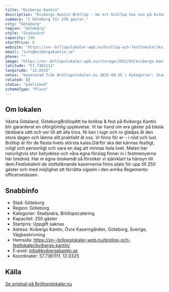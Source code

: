 ```yaml
---
title: "Kvibergs Kantin"
description: "Kvibergs Kantin Bröllop - Ha ert bröllop hos oss på Kvibergs Kantin. Se vår fina Bröllopslokal. Skicka gärna en förfrågan så hjälper vi Er!"
summary: "I Göteborg för 250 gäster."
city: "Göteborg"
region: "Göteborg"
style: "Stadsnära"
capacity: 250
startPrice: 0
website: "https://xn--brllopslokaler-wpb.nu/brollop-och-festlokaler/kvibergs-kantin/"
email: "info@kvibergskantin.se"
phone: ""
image: "https://xn--brllopslokaler-wpb.nu/storage/2022/03/kvibergs-kantin-brollopslokal-brollop-goteborg-r-visningsbild.webp"
latitude: "57.7361111"
longitude: "12.0325"
notes: "Genererad från Bröllopslokaler.nu 2025-09-25 | Kategorier: Stadsnära, Bröllopscatering"
related: []
status: "published"
schemaType: "Place"
---
```


## Om lokalen

Västra Götaland, GöteborgBröllopAtt ha bröllop & fest på Kvibergs Kantin blir garanterat en oförglömlig upplevelse. Vi tar hand om era gäster på bästa tänkbara sätt och ser till att alla trivs. Ni kan i lugn och ro glädjas åt den stora dagen och lämna allt praktiskt åt oss. Vi finns för er – i nöd och lust. Bröllop är för de flesta livets största kalas.Därför ska det kännas festligt, roligt och personligt och vara en dag att minnas hela livet. Maten har naturligtvis stor betydelse och våra egna förslag finner ni i festmenyerna här bredvid. Har ni egna önskemål så försöker vi självklart ta hänsyn till dem.FestlokalenI de slottsliknande kasernerna finns plats för upp till 250 gäster och med möjlighet att förrätta vigseln i den anrika Regements-officersmässen.

## Snabbinfo

- Stad: Göteborg
- Region: Göteborg
- Kategorier: Stadsnära, Bröllopscatering
- Kapacitet: 250 gäster
- Startpris: Uppgift saknas
- Adress: Kvibergs Kantin, Övre Kaserngården, Göteborg, Sverige, Vägbeskrivning
- Hemsida: https://xn--brllopslokaler-wpb.nu/brollop-och-festlokaler/kvibergs-kantin/
- E-post: info@kvibergskantin.se
- Koordinater: 57.7361111, 12.0325

## Källa

[Se original på Bröllopslokaler.nu](https://xn--brllopslokaler-wpb.nu/brollop-och-festlokaler/kvibergs-kantin/)

